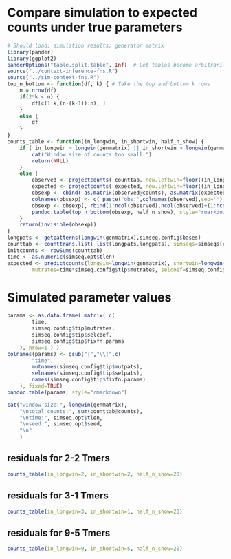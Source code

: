 # Compare simulation to expected counts under true parameters

```r
# Should load: simulation results; generator matrix
library(pander)
library(ggplot2)
panderOptions("table.split.table", Inf)  # Let tables become arbitrarily wide rather than wrapping.
source("../context-inference-fns.R")
source("../sim-context-fns.R")
top_n_bottom <- function(df, k) { # Take the top and bottom k rows
    n = nrow(df)
    if(2*k < n) {
        df[c(1:k,(n-(k-1)):n), ]
    }
    else {
        df
    }
}
counts_table <- function(in_longwin, in_shortwin, half_n_show) {
    if ( in_longwin > longwin(genmatrix) || in_shortwin > longwin(genmatrix) ) {
        cat("Window size of counts too small.")
        return(NULL)
    }
    else {
        observed <- projectcounts( counttab, new.leftwin=floor((in_longwin-in_shortwin)/2), new.shortwin=in_shortwin, new.longwin=in_longwin, overlap=TRUE )
        expected <- projectcounts( expected, new.leftwin=floor((in_longwin-in_shortwin)/2), new.shortwin=in_shortwin, new.longwin=in_longwin, overlap=TRUE )
        obsexp <- cbind( as.matrix(observed@counts), as.matrix(expected@counts) )
        colnames(obsexp) <- c( paste("obs:",colnames(observed),sep=''), paste("exp:",colnames(observed),sep='') )
        obsexp <- obsexp[, rbind(1:ncol(observed),ncol(observed)+(1:ncol(observed)))]
        pandoc.table(top_n_bottom(obsexp, half_n_show), style="rmarkdown")
    }
    return(invisible(obsexp))
}
longpats <- getpatterns(longwin(genmatrix),simseq.config$bases)
counttab <- counttrans.list( list(longpats,longpats), simseqs=simseqs[c("root","tip")], leftwin=0, bases=simseq.config$bases )
initcounts <- rowSums(counttab)
time <- as.numeric(simseq.opt$tlen)
expected <- predictcounts(longwin=longwin(genmatrix), shortwin=longwin(genmatrix), leftwin=0, initcounts=initcounts, 
        mutrates=time*simseq.config$tip$mutrates, selcoef=simseq.config$tip$selcoef, genmatrix=genmatrix, params=simseq.config$tip$fixfn.params )
```

# Simulated parameter values
```r
params <- as.data.frame( matrix( c(
        time,
        simseq.config$tip$mutrates,
        simseq.config$tip$selcoef,
        simseq.config$tip$fixfn.params
    ), nrow=1 ) )
colnames(params) <- gsub("|","\\|",c(
        "time",
        mutnames(simseq.config$tip$mutpats),
        selnames(simseq.config$tip$selpats),
        names(simseq.config$tip$fixfn.params)
    ), fixed=TRUE)
pandoc.table(params, style="rmarkdown")
```


```r
cat("window size:", longwin(genmatrix),
    "\ntotal counts:", sum(counttab@counts),
    "\ntime:", simseq.opt$tlen,
    "\nseed:", simseq.opt$seed,
    "\n"
    )
```



## residuals for 2-2 Tmers
```r
counts_table(in_longwin=2, in_shortwin=2, half_n_show=20)
```

## residuals for 3-1 Tmers
```r
counts_table(in_longwin=3, in_shortwin=1, half_n_show=20)
```

## residuals for 9-5 Tmers
```r
counts_table(in_longwin=9, in_shortwin=5, half_n_show=20)
```

